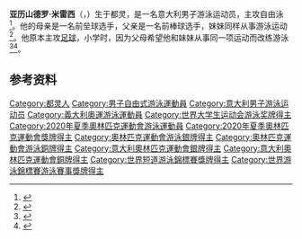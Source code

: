 {{NoteTA|G1=Aquatics}}
{{Infobox swimmer
| name           = 亚历山德罗·米雷西
| image          =
| caption        = 摄于2018年
| fullname       = 
| nationality    = {{ITA}}
| strokes        = [[自由泳|自由泳]]
| club           = 
| birth_date     = {{birth date and age|1998|10|2|df=yes}}
| birth_place    = {{ITA}}[[皮埃蒙特大区|皮埃蒙特大区]][[都灵|都灵]]
| death_date     = 
| death_place    = 
| height         = 
| weight         = 
| show-medals    = yes
| medaltemplates = 
{{MedalSport|男子[[游泳|游泳]]}}
{{MedalCountry|{{ITA}}}}
{{MedalCompetition|[[奧林匹克運動會|奧林匹克運動會]]}}
{{MedalSilver|[[2020年夏季奧林匹克運動會|2020 東京]]|[[2020年夏季奧林匹克運動會男子4×100公尺自由式接力比賽|4×100米自由泳接力]]}}
{{MedalBronze|2020 東京|[[2020年夏季奧林匹克運動會男子4×100公尺混合式接力比賽|4×100米混合泳接力]]}}
{{MedalCompetition|[[世界游泳錦標賽|世界长池游泳锦标赛]]}}
{{MedalGold|[[2022年世界游泳锦标赛|2022 布达佩斯]]|[[2022年世界游泳锦标赛游泳比赛|4×100米混合泳接力]]}}
{{MedalBronze|2022 布达佩斯|4×100米自由泳接力}}
{{MedalCompetition|[[世界短池游泳锦标赛|世界短池游泳锦标赛]]}}
{{MedalGold|[[2021年世界短道游泳錦標賽|2021 阿布扎比]]|100米自由泳}}
{{MedalGold|2021 阿布扎比|4×50米自由泳接力}}
{{MedalGold|2021 阿布扎比|4×100米混合泳接力}}
{{MedalSilver|2021 阿布扎比|4×100米自由泳接力}}
{{MedalBronze|[[2018年世界短道游泳錦標賽|2018 杭州]]|4×50米自由泳接力}}
{{MedalCompetition|[[欧洲运动会|欧洲运动会]]}}
{{MedalSilver|[[2015年欧洲运动会|2015 巴库]]|[[2015年欧洲运动会游泳比赛|100米自由泳]]}}
{{MedalSilver|2015 巴库|4×100米自由泳接力}}
{{MedalCompetition|[[欧洲游泳锦标赛|欧洲游泳锦标赛]]}}
{{MedalGold|[[2018年欧洲游泳锦标赛|2018 格拉斯哥]]|100米自由泳}}
{{MedalSilver|2018 格拉斯哥|4×100米自由泳接力}}
{{MedalSilver|[[2020年欧洲游泳锦标赛|2020 布达佩斯]]|100米自由泳}}
{{MedalBronze|2018 格拉斯哥|男女混合4×100米混合泳接力}}
{{MedalBronze|2020 布达佩斯|4×100米自由泳接力}}
{{MedalBronze|2020 布达佩斯|男女混合4×100米自由泳接力}}
{{MedalBronze|2020 布达佩斯|男女混合4×100米混合泳接力}}
{{MedalBronze|2020 布达佩斯|4×100米混合泳接力}}
{{MedalCompetition|[[欧洲短池游泳锦标赛|欧洲短池游泳锦标赛]]}}
{{MedalSilver|2017 哥本哈根|4×50米自由泳接力}}
{{MedalSilver|2017 哥本哈根|4×50米混合泳接力}}
{{MedalSilver|2019 格拉斯哥|100米自由泳}}
{{MedalSilver|2021 喀山|100米自由泳}}
{{MedalSilver|2021 喀山|4×50米自由泳接力}}
{{MedalSilver|2021 喀山|男女混合4×50米自由泳接力}}
{{MedalBronze|2019 格拉斯哥|4×50米自由泳接力}}
{{MedalCompetition|[[地中海运动会|地中海运动会]]}}
{{MedalSilver|[[2018年地中海运动会|2018 塔拉戈纳]]|100米自由泳}}
{{MedalCompetition|[[夏季世界大学生运动会|夏季世界大学生运动会]]}}
{{MedalSilver|[[2017年夏季世界大学生运动会|2017 台北]]|[[2017年夏季世界大学生运动会游泳比赛|4×100米自由泳接力]]}}
{{MedalCompetition|[[世界青年游泳锦标赛|世界青年游泳锦标赛]]}}
{{MedalBronze|[[2015年世界青年游泳锦标赛|2015 新加坡]]|4×100米自由泳接力}}
{{MedalCompetition|欧洲青年游泳锦标赛}}
{{MedalGold|2016 霍德梅泽瓦|100米自由泳}}
{{MedalGold|2016 霍德梅泽瓦|4×100米混合泳接力}}
{{MedalGold|2016 霍德梅泽瓦|男女混合4×100米混合泳接力}}
{{MedalSilver|2016 霍德梅泽瓦|4×100米自由泳接力}}
{{MedalBronze|2016 霍德梅泽瓦|男女混合4×100米自由泳接力}}
}}
'''亚历山德罗·米雷西'''（{{lang-it|Alessandro Miressi}}，{{bd|1998年|10月2日||}}）生于都灵，是一名意大利男子游泳运动员，主攻自由泳<ref>{{cite web|url=https://www.federnuoto.it/discipline/nuoto/azzurri/alessandro-miressi.html|title=Alessandro Miressi|work={{lang|it|Federazione Italiana Nuoto}}|accessdate=2020-08-25|archiveurl=https://web.archive.org/web/20180728191310/https://www.federnuoto.it/discipline/nuoto/azzurri/alessandro-miressi.html|archivedate=2018-07-28|dead-url=yes}}</ref>。他的母亲是一名前垒球选手，父亲是一名前棒球选手，妹妹同样从事游泳运动<ref>{{cite web|url=https://torino.repubblica.it/cronaca/2018/08/05/news/alessandro_il_grande_il_gigante_di_moncalieri_che_ha_eguagliato_il_suo_idolo_magnini-203473314/|script-title=it:Alessandro, il gigante di Moncalieri che ha eguagliato il suo idolo Magnini|publisher={{lang|it|La Repubblica Torino}}|date=2018-08-05|accessdate=2020-08-25|archiveurl=https://web.archive.org/web/20180810235124/http://torino.repubblica.it/cronaca/2018/08/05/news/alessandro_il_grande_il_gigante_di_moncalieri_che_ha_eguagliato_il_suo_idolo_magnini-203473314/|archivedate=2018-08-10|dead-url=no}}</ref>。他原本主攻[[足球|足球]]，小学时，因为父母希望他和妹妹从事同一项运动而改练游泳<ref>{{cite web|url=https://www.avvenire.it/agora/pagine/miressi|script-title=it:Europei di nuoto. Miressi, è nato l'erede di Magnini|publisher={{lang|it|Avvenire}}|date=2018-07-28|accessdate=2020-08-25|archiveurl=https://web.archive.org/web/20180728175904/https://www.avvenire.it/agora/pagine/miressi|archivedate=2018-07-28|dead-url=no}}</ref><ref>{{cite web|url=http://www.fina.org/athletes/alessandro-miressi|title=Alessandro Miressi|work=[[国际游泳联合会|FINA]]|accessdate=2020-08-25|archiveurl=https://archive.is/FMMXm|archivedate=2020-08-25|dead-url=no}}</ref>。

==参考资料==
{{reflist}}

{{Authority control}}

{{DEFAULTSORT:Miressi, Alessandro}}
[[Category:都灵人|Category:都灵人]]
[[Category:男子自由式游泳運動員|Category:男子自由式游泳運動員]]
[[Category:意大利男子游泳运动员|Category:意大利男子游泳运动员]]
[[Category:義大利奧運游泳運動員|Category:義大利奧運游泳運動員]]
[[Category:世界大学生运动会游泳奖牌得主|Category:世界大学生运动会游泳奖牌得主]]
[[Category:2020年夏季奧林匹克運動會游泳運動員|Category:2020年夏季奧林匹克運動會游泳運動員]]
[[Category:2020年夏季奧林匹克運動會獎牌得主|Category:2020年夏季奧林匹克運動會獎牌得主]]
[[Category:奧林匹克運動會游泳銀牌得主|Category:奧林匹克運動會游泳銀牌得主]]
[[Category:奧林匹克運動會游泳銅牌得主|Category:奧林匹克運動會游泳銅牌得主]]
[[Category:意大利奧林匹克運動會銀牌得主|Category:意大利奧林匹克運動會銀牌得主]]
[[Category:意大利奧林匹克運動會銅牌得主|Category:意大利奧林匹克運動會銅牌得主]]
[[Category:世界短道游泳錦標賽獎牌得主|Category:世界短道游泳錦標賽獎牌得主]]
[[Category:世界游泳錦標賽游泳賽事獎牌得主|Category:世界游泳錦標賽游泳賽事獎牌得主]]